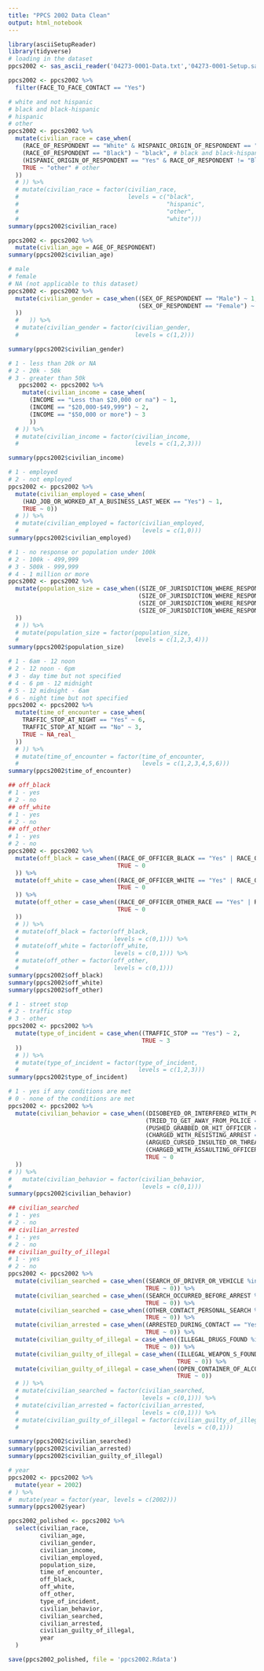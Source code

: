```yaml
---
title: "PPCS 2002 Data Clean"
output: html_notebook
---
```


```r
library(asciiSetupReader)
library(tidyverse)
# loading in the dataset
ppcs2002 <- sas_ascii_reader('04273-0001-Data.txt','04273-0001-Setup.sas')
```

```r
ppcs2002 <- ppcs2002 %>%
  filter(FACE_TO_FACE_CONTACT == "Yes")
```

```r
# white and not hispanic
# black and black-hispanic
# hispanic
# other
ppcs2002 <- ppcs2002 %>% 
  mutate(civilian_race = case_when(
    (RACE_OF_RESPONDENT == "White" & HISPANIC_ORIGIN_OF_RESPONDENT == "No") ~ "white", # white and not hispanic
    (RACE_OF_RESPONDENT == "Black") ~ "black", # black and black-hispanic
    (HISPANIC_ORIGIN_OF_RESPONDENT == "Yes" & RACE_OF_RESPONDENT != "Black") ~ "hispanic", # hispanic
    TRUE ~ "other" # other
  ))
  # )) %>%
  # mutate(civilian_race = factor(civilian_race, 
  #                               levels = c("black",
  #                                          "hispanic",
  #                                          "other",
  #                                          "white")))
summary(ppcs2002$civilian_race)
```

```r
ppcs2002 <- ppcs2002 %>% 
  mutate(civilian_age = AGE_OF_RESPONDENT)
summary(ppcs2002$civilian_age)
```

```r
# male
# female
# NA (not applicable to this dataset)
ppcs2002 <- ppcs2002 %>%
  mutate(civilian_gender = case_when((SEX_OF_RESPONDENT == "Male") ~ 1,
                                     (SEX_OF_RESPONDENT == "Female") ~ 2
  ))
  #   )) %>%
  # mutate(civilian_gender = factor(civilian_gender,
  #                                 levels = c(1,2)))

summary(ppcs2002$civilian_gender)
```

```r
# 1 - less than 20k or NA
# 2 - 20k - 50k
# 3 - greater than 50k
   ppcs2002 <- ppcs2002 %>%
    mutate(civilian_income = case_when(
      (INCOME == "Less than $20,000 or na") ~ 1,  
      (INCOME == "$20,000-$49,999") ~ 2, 
      (INCOME == "$50,000 or more") ~ 3
      ))
  # )) %>%
  # mutate(civilian_income = factor(civilian_income,
  #                                 levels = c(1,2,3)))

summary(ppcs2002$civilian_income)
```

```r
# 1 - employed
# 2 - not employed
ppcs2002 <- ppcs2002 %>%
  mutate(civilian_employed = case_when(
    (HAD_JOB_OR_WORKED_AT_A_BUSINESS_LAST_WEEK == "Yes") ~ 1,
    TRUE ~ 0))
  # )) %>%
  # mutate(civilian_employed = factor(civilian_employed,
  #                                   levels = c(1,0)))
summary(ppcs2002$civilian_employed)
```

```r
# 1 - no response or population under 100k
# 2 - 100k - 499,999
# 3 - 500k - 999,999
# 4 - 1 million or more
ppcs2002 <- ppcs2002 %>%
  mutate(population_size = case_when((SIZE_OF_JURISDICTION_WHERE_RESPONDENT_RESIDED == "Under 100,000/not in a place") ~ 1,
                                     (SIZE_OF_JURISDICTION_WHERE_RESPONDENT_RESIDED == "100,000-499,999") ~ 2,
                                     (SIZE_OF_JURISDICTION_WHERE_RESPONDENT_RESIDED == "500,000-999,999") ~ 3,
                                     (SIZE_OF_JURISDICTION_WHERE_RESPONDENT_RESIDED == "1 million or more") ~ 4
  ))
  # )) %>%
  # mutate(population_size = factor(population_size,
  #                                 levels = c(1,2,3,4)))
summary(ppcs2002$population_size)
```

```r
# 1 - 6am - 12 noon
# 2 - 12 noon - 6pm 
# 3 - day time but not specified
# 4 - 6 pm - 12 midnight
# 5 - 12 midnight - 6am 
# 6 - night time but not specified
ppcs2002 <- ppcs2002 %>%
  mutate(time_of_encounter = case_when(
    TRAFFIC_STOP_AT_NIGHT == "Yes" ~ 6,
    TRAFFIC_STOP_AT_NIGHT == "No" ~ 3,
    TRUE ~ NA_real_
  ))
  # )) %>%
  # mutate(time_of_encounter = factor(time_of_encounter,
  #                                   levels = c(1,2,3,4,5,6)))
summary(ppcs2002$time_of_encounter)
```

```r
## off_black
# 1 - yes
# 2 - no
## off_white
# 1 - yes
# 2 - no
## off_other
# 1 - yes
# 2 - no
ppcs2002 <- ppcs2002 %>%
  mutate(off_black = case_when((RACE_OF_OFFICER_BLACK == "Yes" | RACE_OF_OFFICERS == "Mostly black") ~ 1,
                               TRUE ~ 0
  )) %>%
  mutate(off_white = case_when((RACE_OF_OFFICER_WHITE == "Yes" | RACE_OF_OFFICERS == "Mostly white") ~ 1,
                               TRUE ~ 0
  )) %>% 
  mutate(off_other = case_when((RACE_OF_OFFICER_OTHER_RACE == "Yes" | RACE_OF_OFFICERS %in% c("Mostly some other race","Equal number of each race")) ~ 1,
                               TRUE ~ 0
  ))
  # )) %>%
  # mutate(off_black = factor(off_black,
  #                           levels = c(0,1))) %>%
  # mutate(off_white = factor(off_white,
  #                           levels = c(0,1))) %>%
  # mutate(off_other = factor(off_other,
  #                           levels = c(0,1)))
summary(ppcs2002$off_black)
summary(ppcs2002$off_white)
summary(ppcs2002$off_other)
```

```r
# 1 - street stop
# 2 - traffic stop
# 3 - other
ppcs2002 <- ppcs2002 %>%
  mutate(type_of_incident = case_when((TRAFFIC_STOP == "Yes") ~ 2,
                                      TRUE ~ 3
  ))
  # )) %>%
  # mutate(type_of_incident = factor(type_of_incident,
  #                                  levels = c(1,2,3)))
summary(ppcs2002$type_of_incident)
```

```r
# 1 - yes if any conditions are met
# 0 - none of the conditions are met
ppcs2002 <- ppcs2002 %>%
  mutate(civilian_behavior = case_when((DISOBEYED_OR_INTERFERED_WITH_POLICE == "Yes") ~ 1,
                                       (TRIED_TO_GET_AWAY_FROM_POLICE == "Yes") ~ 1,
                                       (PUSHED_GRABBED_OR_HIT_OFFICER == "Yes") ~ 1,
                                       (CHARGED_WITH_RESISTING_ARREST == "Yes") ~ 1,
                                       (ARGUED_CURSED_INSULTED_OR_THREATENED_POLICE == "Yes") ~ 1,
                                       (CHARGED_WITH_ASSAULTING_OFFICER == "Yes") ~ 1,
                                       TRUE ~ 0
  ))
# )) %>%
#   mutate(civilian_behavior = factor(civilian_behavior,
#                                     levels = c(0,1)))
summary(ppcs2002$civilian_behavior)
```

```r
## civilian_searched
# 1 - yes
# 2 - no
## civilian_arrested
# 1 - yes
# 2 - no
## civilian_guilty_of_illegal
# 1 - yes
# 2 - no
ppcs2002 <- ppcs2002 %>%
  mutate(civilian_searched = case_when((SEARCH_OF_DRIVER_OR_VEHICLE %in% c("Yes")) ~ 1,
                                       TRUE ~ 0)) %>%
  mutate(civilian_searched = case_when((SEARCH_OCCURRED_BEFORE_ARREST %in% c("Yes")) ~ 1,
                                       TRUE ~ 0)) %>%
  mutate(civilian_searched = case_when((OTHER_CONTACT_PERSONAL_SEARCH %in% c("Yes")) ~ 1,
                                       TRUE ~ 0)) %>%
  mutate(civilian_arrested = case_when((ARRESTED_DURING_CONTACT == "Yes") ~ 1,
                                       TRUE ~ 0)) %>%
  mutate(civilian_guilty_of_illegal = case_when((ILLEGAL_DRUGS_FOUND %in% c("Yes")) ~ 1,
                                       TRUE ~ 0)) %>%
  mutate(civilian_guilty_of_illegal = case_when((ILLEGAL_WEAPON_S_FOUND %in% c("Yes")) ~ 1,
                                                TRUE ~ 0)) %>%
  mutate(civilian_guilty_of_illegal = case_when((OPEN_CONTAINER_OF_ALCOHOL_FOUND %in% c("Yes")) ~ 1,
                                                TRUE ~ 0))
  # )) %>%
  # mutate(civilian_searched = factor(civilian_searched,
  #                                   levels = c(0,1))) %>%
  # mutate(civilian_arrested = factor(civilian_arrested,
  #                                   levels = c(0,1))) %>%
  # mutate(civilian_guilty_of_illegal = factor(civilian_guilty_of_illegal,
  #                                            levels = c(0,1)))

summary(ppcs2002$civilian_searched)
summary(ppcs2002$civilian_arrested)
summary(ppcs2002$civilian_guilty_of_illegal)
```

```r
# year 
ppcs2002 <- ppcs2002 %>%
  mutate(year = 2002)
# ) %>%
#  mutate(year = factor(year, levels = c(2002)))
summary(ppcs2002$year)
```

```r
ppcs2002_polished <- ppcs2002 %>%
  select(civilian_race,
         civilian_age,
         civilian_gender,
         civilian_income,
         civilian_employed,
         population_size,
         time_of_encounter,
         off_black,
         off_white,
         off_other,
         type_of_incident,
         civilian_behavior,
         civilian_searched,
         civilian_arrested,
         civilian_guilty_of_illegal,
         year
  )

save(ppcs2002_polished, file = 'ppcs2002.Rdata')
```
